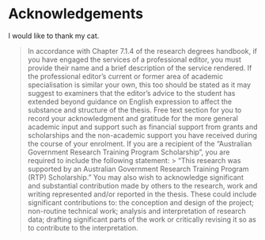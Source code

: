 # Acknowledgements {.unnumbered}

I would like to thank my cat.

> In accordance with Chapter 7.1.4 of the research degrees handbook, if you have engaged the services of a professional editor, you must provide their name and a brief description of the service rendered. If the professional editor's current or former area of academic specialisation is similar your own, this too should be stated as it may suggest to examiners that the editor's advice to the student has extended beyond guidance on English expression to affect the substance and structure of the thesis. Free text section for you to record your acknowledgment and gratitude for the more general academic input and support such as financial support from grants and scholarships and the non-academic support you have received during the course of your enrolment. If you are a recipient of the "Australian Government Research Training Program Scholarship", you are required to include the following statement: \> "This research was supported by an Australian Government Research Training Program (RTP) Scholarship." You may also wish to acknowledge significant and substantial contribution made by others to the research, work and writing represented and/or reported in the thesis. These could include significant contributions to: the conception and design of the project; non-routine technical work; analysis and interpretation of research data; drafting significant parts of the work or critically revising it so as to contribute to the interpretation.

```{=html}
<!-- 
The following line is required to re-set page numbering after preliminary material in the pdf output. Do not remove
-->
```
\clearpage\pagenumbering{arabic}\setcounter{page}{0}
